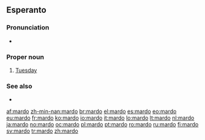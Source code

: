 ==Esperanto==

===Pronunciation===
* {{IPA|/ˈmar.do/|lang=eo}}

===Proper noun===
{{eo-proper noun|j}}

# [[Tuesday]]

===See also===
* {{list|eo|days of the week}}

[[af:mardo]]
[[zh-min-nan:mardo]]
[[br:mardo]]
[[el:mardo]]
[[es:mardo]]
[[eo:mardo]]
[[eu:mardo]]
[[fr:mardo]]
[[ko:mardo]]
[[io:mardo]]
[[it:mardo]]
[[lo:mardo]]
[[lt:mardo]]
[[nl:mardo]]
[[ja:mardo]]
[[no:mardo]]
[[oc:mardo]]
[[pl:mardo]]
[[pt:mardo]]
[[ro:mardo]]
[[ru:mardo]]
[[fi:mardo]]
[[sv:mardo]]
[[tr:mardo]]
[[zh:mardo]]